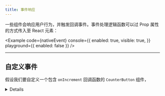 ```yaml
---
title: 事件响应
---
```



一些组件会响应用户行为，并触发回调事件。事件处理逻辑函数可以过 Prop 属性的方式传入至 React 元素：

<Example
  code={nativeEvent}
  console={{
    enabled: true,
    visible: true,
  }}
  playground={{ enabled: false }}
/>

---

## 自定义事件

假设我们要自定义一个包含 `onIncrement` 回调函数的 `CounterButton` 组件，<Details>我们可以把这个回调函数传入到按键元素的 `onPress` 属性。</Details>

<Example code={customEvent} />
